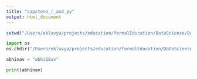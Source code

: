```yaml
---
title: "capstone_r_and_py"
output: html_document
---
```


```r
setwd("/Users/eklavya/projects/education/formalEducation/DataScience/DataScienceAssignments/HealthCare/Capstone/")
```

```python
import os
os.chdir("/Users/eklavya/projects/education/formalEducation/DataScience/DataScienceAssignments/HealthCare/Capstone/")
```



```python
abhinav = "abhi18av"
```



```python
print(abhinav)
```